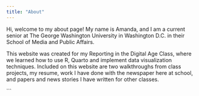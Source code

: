 ```yaml
---
title: "About"
---
```


Hi, welcome to my about page! My name is Amanda, and I am a current senior at The George Washington University in Washington D.C. in their School of Media and Public Affairs. 

This website was created for my Reporting in the Digital Age Class, where we learned how to use R, Quarto and implement data visualization techniques. Included on this website are two walkthroughs from class projects, my resume, work I have done with the newspaper here at school, and papers and news stories I have written for other classes. 

```